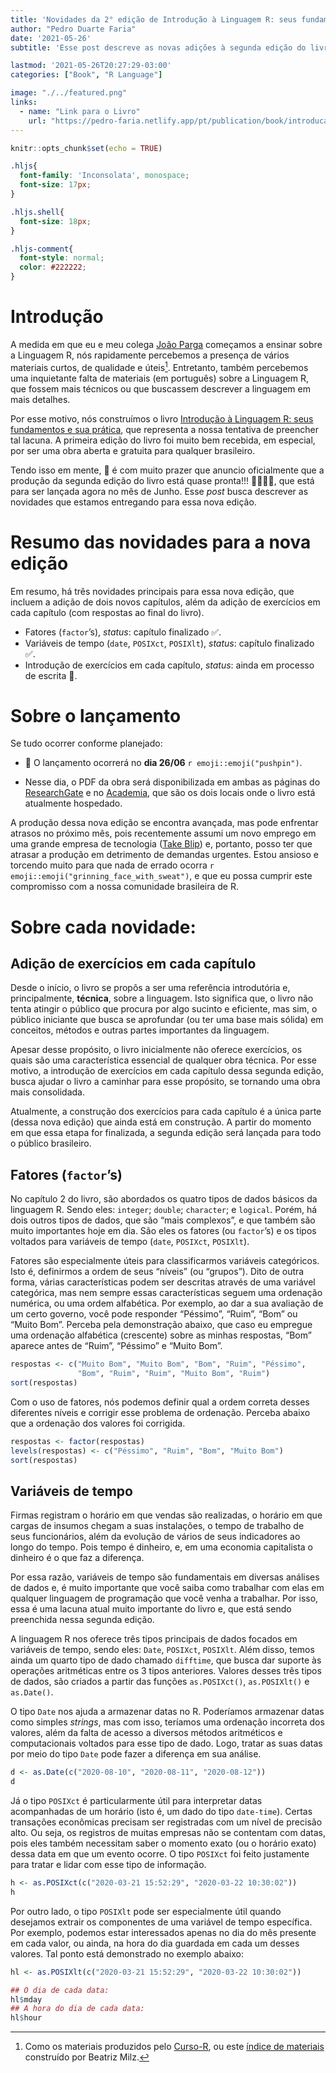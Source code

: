 ```yaml
---
title: 'Novidades da 2° edição de Introdução à Linguagem R: seus fundamentos e sua prática'
author: "Pedro Duarte Faria"
date: '2021-05-26'
subtitle: 'Esse post descreve as novas adições à segunda edição do livro Introdução à Linguagem R: seus fundamentos e sua prática. Fatores (`factors`); Datas e variáveis de tempo (`date`, `POSIXct`); além da introdução de exercícios em cada capítulo, estão entre as principais novidades da próxima edição.'

lastmod: '2021-05-26T20:27:29-03:00'
categories: ["Book", "R Language"]

image: "./../featured.png"
links:
  - name: "Link para o Livro"
    url: "https://pedro-faria.netlify.app/pt/publication/book/introducao_linguagem_r/"
---
```


```r
knitr::opts_chunk$set(echo = TRUE)
```


```css
.hljs{
  font-family: 'Inconsolata', monospace;
  font-size: 17px;
}

.hljs.shell{
  font-size: 18px;
}

.hljs-comment{
  font-style: normal;
  color: #222222;
}
```

# Introdução

A medida em que eu e meu colega [João Parga](https://twitter.com/joaoparga) começamos a ensinar sobre a Linguagem R, nós rapidamente percebemos a presença de vários materiais curtos, de qualidade e úteis^[Como os materiais produzidos pelo [Curso-R](https://curso-r.com/material/), ou este [índice de materiais](https://materiais-estudo-r.netlify.app/) construído por Beatriz Milz.]. Entretanto, também percebemos uma inquietante falta de materiais (em português) sobre a Linguagem R, que fossem mais técnicos ou que buscassem descrever a linguagem em mais detalhes. 

Por esse motivo, nós construímos o livro [Introdução à Linguagem R: seus fundamentos e sua prática](https://pedro-faria.netlify.app/pt/publication/book/introducao_linguagem_r/), que representa a nossa tentativa de preencher tal lacuna. A primeira edição do livro foi muito bem recebida, em especial, por ser uma obra aberta e gratuita para qualquer brasileiro. 

Tendo isso em mente, 📣 é com muito prazer que anuncio oficialmente que a produção da segunda edição do livro está quase pronta!!! 🥳🎉🎊✨, que está para ser lançada agora no mês de Junho. Esse *post* busca descrever as novidades que estamos entregando para essa nova edição.


# Resumo das novidades para a nova edição

Em resumo, há três novidades principais para essa nova edição, que incluem a adição de dois novos capítulos, além da adição de exercícios em cada capítulo (com respostas ao final do livro).

- Fatores (`factor`'s), *status*: capítulo finalizado ✅.
- Variáveis de tempo (`date`, `POSIXct`, `POSIXlt`), *status*: capítulo finalizado ✅.
- Introdução de exercícios em cada capítulo, *status*: ainda em processo de escrita 🚧.




# Sobre o lançamento

Se tudo ocorrer conforme planejado:

- 📣 O lançamento ocorrerá no **dia 26/06** `r emoji::emoji("pushpin")`.

- Nesse dia, o PDF da obra será disponibilizada em ambas as páginas do [ResearchGate](https://www.researchgate.net/publication/345985082_Introducao_a_Linguagem_R_seus_fundamentos_e_sua_pratica) e no [Academia](https://www.academia.edu/44520051/Introdu%C3%A7%C3%A3o_%C3%A0_Linguagem_R_seus_fundamentos_e_sua_pr%C3%A1tica), que são os dois locais onde o livro está atualmente hospedado. 


A produção dessa nova edição se encontra avançada, mas pode enfrentar atrasos no próximo mês, pois recentemente assumi um novo emprego em uma grande empresa de tecnologia ([Take Blip](https://www.take.net/)) e, portanto, posso ter que atrasar a produção em detrimento de demandas urgentes. Estou ansioso e torcendo muito para que nada de errado ocorra `r emoji::emoji("grinning_face_with_sweat")`, e que eu possa cumprir este compromisso com a nossa comunidade brasileira de R.



# Sobre cada novidade:

## Adição de exercícios em cada capítulo

Desde o início, o livro se propôs a ser uma referência introdutória e, principalmente, **técnica**, sobre a linguagem. Isto significa que, o livro não tenta atingir o público que procura por algo sucinto e eficiente, mas sim, o público iniciante que busca se aprofundar (ou ter uma base mais sólida) em conceitos, métodos e outras partes importantes da linguagem. 

Apesar desse propósito, o livro inicialmente não oferece exercícios, os quais são uma característica essencial de qualquer obra técnica. Por esse motivo, a introdução de exercícios em cada capítulo dessa segunda edição, busca ajudar o livro a caminhar para esse propósito, se tornando uma obra mais consolidada. 

Atualmente, a construção dos exercícios para cada capítulo é a única parte (dessa nova edição) que ainda está em construção. A partir do momento em que essa etapa for finalizada, a segunda edição será lançada para todo o público brasileiro.

## Fatores (`factor`'s)

No capítulo 2 do livro, são abordados os quatro tipos de dados básicos da linguagem R. Sendo eles: `integer`; `double`; `character`; e `logical`. Porém, há dois outros tipos de dados, que são "mais complexos", e que também são muito importantes hoje em dia. São eles os fatores (ou `factor`'s) e os tipos voltados para variáveis de tempo (`date`, `POSIXct`, `POSIXlt`). 

Fatores são especialmente úteis para classificarmos variáveis categóricos. Isto é, definirmos a ordem de seus "níveis" (ou "grupos"). Dito de outra forma, várias características podem ser descritas através de uma variável categórica, mas nem sempre essas características seguem uma ordenação numérica, ou uma ordem alfabética. Por exemplo, ao dar a sua avaliação de um certo governo, você pode responder "Péssimo", "Ruim", "Bom" ou "Muito Bom". Perceba pela demonstração abaixo, que caso eu empregue uma ordenação alfabética (crescente) sobre as minhas respostas, "Bom" aparece antes de "Ruim", "Péssimo" e "Muito Bom". 

```r
respostas <- c("Muito Bom", "Muito Bom", "Bom", "Ruim", "Péssimo",
               "Bom", "Ruim", "Ruim", "Muito Bom", "Ruim")
sort(respostas)
```

Com o uso de fatores, nós podemos definir qual a ordem correta desses diferentes níveis e corrigir esse problema de ordenação. Perceba abaixo que a ordenação dos valores foi corrigida.

```r
respostas <- factor(respostas)
levels(respostas) <- c("Péssimo", "Ruim", "Bom", "Muito Bom")
sort(respostas)
```




## Variáveis de tempo

Firmas registram o horário em que vendas são realizadas, o horário em que cargas de insumos chegam a suas instalações, o tempo de trabalho de seus funcionários, além da evolução de vários de seus indicadores ao longo do tempo. Pois tempo é dinheiro, e, em uma economia capitalista o dinheiro é o que faz a diferença. 

Por essa razão, variáveis de tempo são fundamentais em diversas análises de dados e, é muito importante que você saiba como trabalhar com elas em qualquer linguagem de programação que você venha a trabalhar. Por isso, essa é uma lacuna atual muito importante do livro e, que está sendo preenchida nessa segunda edição.

A linguagem R nos oferece três tipos principais de dados focados em variáveis de tempo, sendo eles: `Date`, `POSIXct`, `POSIXlt`. Além disso, temos ainda um quarto tipo de dado chamado `difftime`, que busca dar suporte às operações aritméticas entre os 3 tipos anteriores. Valores desses três tipos de dados, são criados a partir das funções `as.POSIXct()`, `as.POSIXlt()` e `as.Date()`.


O tipo `Date` nos ajuda a armazenar datas no R. Poderíamos armazenar datas como simples *strings*, mas com isso, teríamos uma ordenação incorreta dos valores, além da falta de acesso a diversos métodos aritméticos e computacionais voltados para esse tipo de dado. Logo, tratar as suas datas por meio do tipo `Date` pode fazer a diferença em sua análise.

```r
d <- as.Date(c("2020-08-10", "2020-08-11", "2020-08-12"))
d
```

Já o tipo `POSIXct` é particularmente útil para interpretar datas acompanhadas de um horário (isto é, um dado do tipo `date-time`). Certas transações econômicas precisam ser registradas com um nível de precisão alto. Ou seja, os registros de muitas empresas não se contentam com datas, pois eles também necessitam saber o momento exato (ou o horário exato) dessa data em que um evento ocorre. O tipo `POSIXct` foi feito justamente para tratar e lidar com esse tipo de informação.

```r
h <- as.POSIXct(c("2020-03-21 15:52:29", "2020-03-22 10:30:02"))
h
```


Por outro lado, o tipo `POSIXlt` pode ser especialmente útil quando desejamos extrair os componentes de uma variável de tempo específica. Por exemplo, podemos estar interessados apenas no dia do mês presente em cada valor, ou ainda, na hora do dia guardada em cada um desses valores. Tal ponto está demonstrado no exemplo abaixo:

```r
hl <- as.POSIXlt(c("2020-03-21 15:52:29", "2020-03-22 10:30:02"))

## O dia de cada data:
hl$mday
## A hora do dia de cada data:
hl$hour
```



